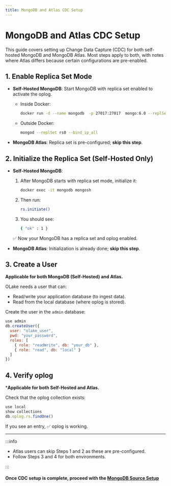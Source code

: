 ```yaml
---
title: MongoDB and Atlas CDC Setup
---
```


# MongoDB and Atlas CDC Setup

This guide covers setting up Change Data Capture (CDC) for both self-hosted MongoDB and MongoDB Atlas. Most steps apply to both, with notes where Atlas differs because certain configurations are pre-enabled.

## 1. Enable Replica Set Mode

- **Self-Hosted MongoDB**: Start MongoDB with replica set enabled to activate the oplog.

  - Inside Docker:
  
    ```bash
    docker run -d --name mongodb  -p 27017:27017  mongo:6.0 --replSet rs0
    ```
  - Outside Docker:
  
    ```bash
    mongod --replSet rs0 --bind_ip_all
    ```

- **MongoDB Atlas**: Replica set is pre-configured; **skip this step**.

## 2. Initialize the Replica Set (Self-Hosted Only)

- **Self-Hosted MongoDB**: 
  1. After MongoDB starts with replica set mode, initialize it:
  
      ```bash
      docker exec -it mongodb mongosh
      ```
  2. Then run:
  
      ```bash
      rs.initiate()
      ```
  3. You should see:
  
      ```bash
      { "ok" : 1 }
      ```

  ✅ Now your MongoDB has a replica set and oplog enabled.

- **MongoDB Atlas**: Initialization is already done; **skip this step**.

## 3. Create a User


**Applicable for both MongoDB (Self-Hosted) and Atlas.**

OLake needs a user that can:  
- Read/write your application database (to ingest data).
- Read from the local database (where oplog is stored).

Create the user in the `admin` database:

```javascript
use admin
db.createUser({
  user: "olake_user",
  pwd: "your_password",
  roles: [
    { role: "readWrite", db: "your_db" },
    { role: "read", db: "local" }
  ]
})
```

## 4. Verify oplog

***Applicable for both Self-Hosted and Atlas.**

Check that the oplog collection exists:

```javascript
use local
show collections
db.oplog.rs.findOne()
```
If you see an entry, ✅ oplog is working. 

---


:::info
- Atlas users can skip Steps 1 and 2 as these are pre-configured.
- Follow Steps 3 and 4 for both environments.

:::

#### Once CDC setup is complete, proceed with the [MongoDB Source Setup](/docs/connectors/mongodb/index.mdx)
